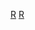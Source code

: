 {{Commonscat|Military units and formations of Japan}}
[[Category:日本军事組織|R]]
[[Category:各国军事力量的编成|R]]
